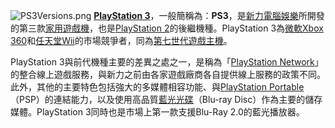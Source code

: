 [[File:PS3Versions.png|right]]
'''[[PlayStation_3|PlayStation 3]]'''，一般簡稱為：'''PS3'''，是[[新力電腦娛樂|新力電腦娛樂]]所開發的第三款[[遊戲機|家用遊戲機]]，也是[[PlayStation_2|PlayStation 2]]的後繼機種。PlayStation 3為[[微軟|微軟]][[Xbox_360|Xbox 360]]和[[任天堂|任天堂]][[Wii|Wii]]的市場競爭者，同為[[電子遊戲歷史#.E7.AC.AC.E4.B8.83.E4.B8.96.E4.BB.A3_.282004.E2.80.93.E7.8F.BE.E4.BB.8A_.29|第七世代遊戲主機]]。

PlayStation 3與前代機種主要的差異之處之一，是稱為「[[PlayStation_Network|PlayStation Network]]」的整合線上遊戲服務，與新力之前由各家遊戲廠商各自提供線上服務的政策不同。此外，其他的主要特色包括強大的多媒體相容功能、與[[PlayStation_Portable|PlayStation Portable]]（PSP）的連結能力，以及使用高品質[[藍光光碟|藍光光碟]]（Blu-ray Disc）作為主要的儲存媒體。PlayStation 3同時也是市場上第一款支援Blu-Ray 2.0的藍光播放器。